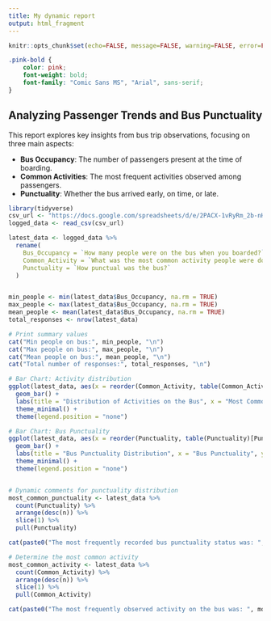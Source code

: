 ```yaml
---
title: My dynamic report
output: html_fragment
---
```


```r
knitr::opts_chunk$set(echo=FALSE, message=FALSE, warning=FALSE, error=FALSE)

```

```css
.pink-bold {
    color: pink;
    font-weight: bold;
    font-family: "Comic Sans MS", "Arial", sans-serif; 
}

```

## Analyzing Passenger Trends and Bus Punctuality

This report explores key insights from bus trip observations, focusing on three main aspects:

-   **Bus Occupancy**: The number of passengers present at the time of boarding.\
-   **Common Activities**: The most frequent activities observed among passengers.\
-   **Punctuality**: Whether the bus arrived early, on time, or late.

```r
library(tidyverse)
csv_url <- "https://docs.google.com/spreadsheets/d/e/2PACX-1vRyRm_2b-nH2O3M85NNH7vvxxj3du0WADRJWjiqCLmGQVTK5ORuzEvWv0wbJzFs2ox11XHu9iEhni8A/pub?output=csv"
logged_data <- read_csv(csv_url)

latest_data <- logged_data %>%
  rename(
    Bus_Occupancy = `How many people were on the bus when you boarded?`,
    Common_Activity = `What was the most common activity people were doing?`,
    Punctuality = `How punctual was the bus?`
  )


min_people <- min(latest_data$Bus_Occupancy, na.rm = TRUE)
max_people <- max(latest_data$Bus_Occupancy, na.rm = TRUE)
mean_people <- mean(latest_data$Bus_Occupancy, na.rm = TRUE)
total_responses <- nrow(latest_data)

# Print summary values
cat("Min people on bus:", min_people, "\n")
cat("Max people on bus:", max_people, "\n")
cat("Mean people on bus:", mean_people, "\n")
cat("Total number of responses:", total_responses, "\n")

# Bar Chart: Activity distribution
ggplot(latest_data, aes(x = reorder(Common_Activity, table(Common_Activity)[Common_Activity]), fill = Common_Activity)) +
  geom_bar() +
  labs(title = "Distribution of Activities on the Bus", x = "Most Common Activity", y = "Count") +
  theme_minimal() +
  theme(legend.position = "none")

# Bar Chart: Bus Punctuality
ggplot(latest_data, aes(x = reorder(Punctuality, table(Punctuality)[Punctuality]), fill = Punctuality)) +
  geom_bar() +
  labs(title = "Bus Punctuality Distribution", x = "Bus Punctuality", y = "Count") +
  theme_minimal() +
  theme(legend.position = "none")


# Dynamic comments for punctuality distribution
most_common_punctuality <- latest_data %>%
  count(Punctuality) %>%
  arrange(desc(n)) %>%
  slice(1) %>%
  pull(Punctuality)

cat(paste0("The most frequently recorded bus punctuality status was: ", most_common_punctuality, ".\n"))

# Determine the most common activity
most_common_activity <- latest_data %>%
  count(Common_Activity) %>%
  arrange(desc(n)) %>%
  slice(1) %>%
  pull(Common_Activity)

cat(paste0("The most frequently observed activity on the bus was: ", most_common_activity, ".\n"))
```

